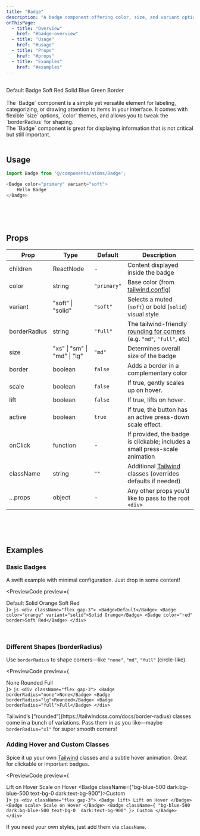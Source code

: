 ```yaml
---
title: "Badge"
description: "A badge component offering color, size, and variant options."
onThisPage:
  - title: "Overview"
    href: "#badge-overview"
  - title: "Usage"
    href: "#usage"
  - title: "Props"
    href: "#props"
  - title: "Examples"
    href: "#examples"
---
```


<div id="badge-overview" />

<br/>

<div className="flex max-sm:flex-col flex-wrap gap-3 justify-center items-center mb-4">
    <Badge>Default Badge</Badge>
    <Badge color="red">Soft Red</Badge>
    <Badge variant="solid" color="blue">Solid Blue</Badge>
    <Badge color="green" border>Green Border</Badge>
</div>

<br/>

<div>
    The `Badge` component is a simple yet versatile element for labeling, categorizing, or drawing attention to items in your interface. It comes with flexible `size` options, `color` themes, and allows you to tweak the `borderRadius` for shaping.
</div>

<Info>
    The `Badge` component is great for displaying information that is not critical but still important.
</Info>

<br/>
<br/>
<Divider />
<div id="usage" />

## Usage

```js
import Badge from '@/components/atoms/Badge';

<Badge color="primary" variant="soft">
    Hello Badge
</Badge>
```

<br/>
<br/>
<br/>
<Divider />
<div id="props" />

## Props

| **Prop**     | **Type**                     | **Default** | **Description**                                                                                                       |
|--------------|------------------------------|-------------|-----------------------------------------------------------------------------------------------------------------------|
| children     | ReactNode                    | -           | Content displayed inside the badge                                                                                    |
| color        | string                       | `"primary"` | Base color (from [tailwind.config](/docs/tutorial/config))                                                            |
| variant      | "soft" \| "solid"            | `"soft"`    | Selects a muted (`soft`) or bold (`solid`) visual style                                                               |
| borderRadius | string                       | `"full"`    | The tailwind-friendly [rounding for corners](https://tailwindcss.com/docs/border-radius) (e.g. `"md"`, `"full"`, etc) |
| size         | "xs" \| "sm" \| "md" \| "lg" | `"md"`      | Determines overall size of the badge                                                                                  |
| border       | boolean                      | `false`     | Adds a border in a complementary color                                                                                |
| scale        | boolean                      | `false`     | If true, gently scales up on hover.                                                                                   |
| lift         | boolean                      | `false`     | If true, lifts on hover.                                                                                              |
| active       | boolean                      | `true`      | If true, the button has an active press-down scale effect.                                                            |
| onClick      | function                     | -           | If provided, the badge is clickable; includes a small press-scale animation                                           |
| className    | string                       | `""`        | Additional [Tailwind](https://tailwindcss.com) classes (overrides defaults if needed)                                 |
| ...props     | object                       | -           | Any other props you’d like to pass to the root `<div>`                                                                |


<br/>
<br/>
<br/>
<Divider />
<div id="examples" />

## Examples

### Basic Badges
A swift example with minimal configuration. Just drop in some content!

<PreviewCode preview={
    <div className="flex gap-3">
        <Badge>Default</Badge>
        <Badge color="orange" variant="solid">Solid Orange</Badge>
        <Badge color="red" border>Soft Red</Badge>
    </div>
}>
    ```js
    <div className="flex gap-3">
        <Badge>Default</Badge>
        <Badge color="orange" variant="solid">Solid Orange</Badge>
        <Badge color="red" border>Soft Red</Badge>
    </div>
    ```
</PreviewCode>

<br/>

### Different Shapes (borderRadius)
Use `borderRadius` to shape corners—like `"none"`, `"md"`, `"full"` (circle-like).

<PreviewCode preview={
    <div className="flex gap-3">
        <Badge borderRadius="none">None</Badge>
        <Badge borderRadius="lg">Rounded</Badge>
        <Badge borderRadius="full" variant="solid">Full</Badge>
    </div>
}>
    ```js
    <div className="flex gap-3">
        <Badge borderRadius="none">None</Badge>
        <Badge borderRadius="lg">Rounded</Badge>
        <Badge borderRadius="full">Full</Badge>
    </div>
    ```
</PreviewCode>

<Info>
    Tailwind’s [“rounded”](https://tailwindcss.com/docs/border-radius) classes come in a bunch of variations. Pass them in as you like—maybe <code>borderRadius="xl"</code> for super smooth corners!
</Info>

<br/>

### Adding Hover and Custom Classes
Spice it up your own [Tailwind](https://tailwindcss.com) classes and a subtle hover animation. Great for clickable or important badges.

<PreviewCode preview={
    <div className="flex gap-3">
        <Badge lift>
            Lift on Hover
        </Badge>
        <Badge scale>
            Scale on Hover
        </Badge>
        <Badge className={"bg-blue-500 dark:bg-blue-500 text-bg-0  dark:text-bg-900"}>Custom</Badge>
    </div>
}>
    ```js
    <div className="flex gap-3">
        <Badge lift>
            Lift on Hover
        </Badge>
        <Badge scale>
            Scale on Hover
        </Badge>
        <Badge className={
            "bg-blue-500 dark:bg-blue-500 text-bg-0  dark:text-bg-900"
        }>
            Custom
        </Badge>
    </div>
    ```
</PreviewCode>

<Tip>
    If you need your own styles, just add them via <code>className</code>.
</Tip>

<br/>
<br/>
<br/>